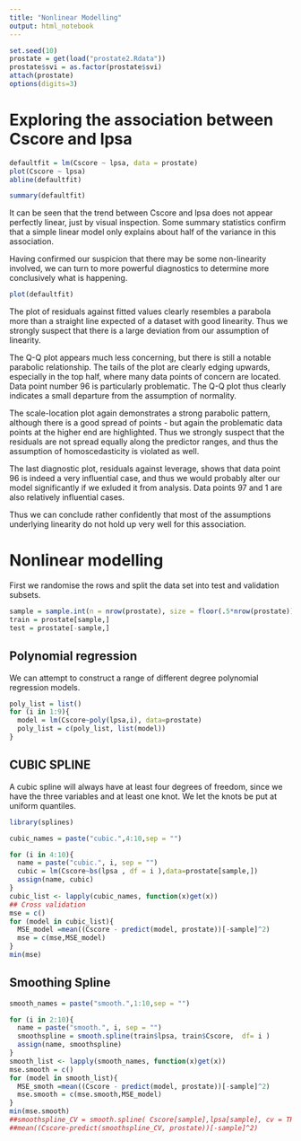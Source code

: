 ```yaml
---
title: "Nonlinear Modelling"
output: html_notebook
---
```


```r
set.seed(10)
prostate = get(load("prostate2.Rdata"))
prostate$svi = as.factor(prostate$svi)
attach(prostate)
options(digits=3)
```

# Exploring the association between Cscore and lpsa

```r
defaultfit = lm(Cscore ~ lpsa, data = prostate)
plot(Cscore ~ lpsa)
abline(defaultfit)
```

```r
summary(defaultfit)
```

It can be seen that the trend between Cscore and lpsa does not appear perfectly linear, just by visual inspection. Some summary statistics confirm that a simple linear model only explains about half of the variance in this association.

Having confirmed our suspicion that there may be some non-linearity involved, we can turn to more powerful diagnostics to determine more conclusively what is happening.

```r
plot(defaultfit)
```

The plot of residuals against fitted values clearly resembles a parabola more than a straight line expected of a dataset with good linearity. Thus we strongly suspect that there is a large deviation from our assumption of linearity.

The Q-Q plot appears much less concerning, but there is still a notable parabolic relationship. The tails of the plot are clearly edging upwards, especially in the top half, where many data points of concern are located. Data point number 96 is particularly problematic. The Q-Q plot thus clearly indicates a small departure from the assumption of normality.

The scale-location plot again demonstrates a strong parabolic pattern, although there is a good spread of points - but again the problematic data points at the higher end are highlighted. Thus we strongly suspect that the residuals are not spread equally along the predictor ranges, and thus the assumption of homoscedasticity is violated as well.

The last diagnostic plot, residuals against leverage, shows that data point 96 is indeed a very influential case, and thus we would probably alter our model significantly if we exluded it from analysis. Data points 97 and 1 are also relatively influential cases.

Thus we can conclude rather confidently that most of the assumptions underlying linearity do not hold up very well for this association.


# Nonlinear modelling

First we randomise the rows and split the data set into test and validation subsets.

```r
sample = sample.int(n = nrow(prostate), size = floor(.5*nrow(prostate)), replace = F)
train = prostate[sample,]
test = prostate[-sample,]
```


## Polynomial regression

We can attempt to construct a range of different degree polynomial regression models. 

```r
poly_list = list()
for (i in 1:9){
  model = lm(Cscore~poly(lpsa,i), data=prostate)
  poly_list = c(poly_list, list(model))
}
```


## CUBIC SPLINE
A cubic spline will always have at least four degrees of freedom, since we have the three variables and at least one knot. We let the knots be put at uniform quantiles.

```r
library(splines)

cubic_names = paste("cubic.",4:10,sep = "")

for (i in 4:10){
  name = paste("cubic.", i, sep = "")
  cubic = lm(Cscore~bs(lpsa , df = i ),data=prostate[sample,])
  assign(name, cubic)
}
cubic_list <- lapply(cubic_names, function(x)get(x))
## Cross validation
mse = c()
for (model in cubic_list){
  MSE_model =mean((Cscore - predict(model, prostate))[-sample]^2)
  mse = c(mse,MSE_model)
}
min(mse)
```


## Smoothing Spline
```r
smooth_names = paste("smooth.",1:10,sep = "")

for (i in 2:10){
  name = paste("smooth.", i, sep = "")
  smoothspline = smooth.spline(train$lpsa, train$Cscore,  df= i )
  assign(name, smoothspline)
}
smooth_list <- lapply(smooth_names, function(x)get(x))
mse.smooth = c()
for (model in smooth_list){
  MSE_smoth =mean((Cscore - predict(model, prostate))[-sample]^2)
  mse.smooth = c(mse.smooth,MSE_model)
}
min(mse.smooth)
##smoothspline_CV = smooth.spline( Cscore[sample],lpsa[sample], cv = TRUE)
##mean((Cscore-predict(smoothspline_CV, prostate))[-sample]^2)
```

